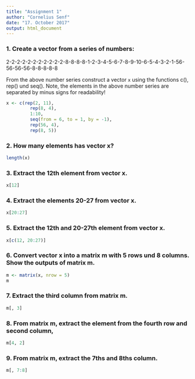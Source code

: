 ```yaml
---
title: "Assignment 1"
author: "Cornelius Senf"
date: "17. October 2017"
output: html_document
---
```


### 1. Create a vector from a series of numbers:

2-2-2-2-2-2-2-2-2-2-2-8-8-8-8-1-2-3-4-5-6-7-8-9-10-6-5-4-3-2-1-56-56-56-56-8-8-8-8-8

From the above number series construct a vector `x` using the functions c(), rep() und seq(). Note, the elements in the above number series are separated by minus signs for readability!

```r
x <- c(rep(2, 11),
         rep(8, 4),
         1:10,
         seq(from = 6, to = 1, by = -1),
         rep(56, 4),
         rep(8, 5))
```

### 2. How many elements has vector x?

```r
length(x)
```

### 3. Extract the 12th element from vector x.

```r
x[12]
```

### 4. Extract the elements 20-27 from vector x.

```r
x[20:27]
```

### 5. Extract the 12th and 20-27th element from vector x.

```r
x[c(12, 20:27)]
```

### 6. Convert vector x into a matrix m with 5 rows und 8 columns. Show the outputs of matrix m.

```r
m <- matrix(x, nrow = 5)
m
```

### 7. Extract the third column from matrix m.

```r
m[, 3]
```

### 8. From matrix m, extract the element from the fourth row and second column,

```r
m[4, 2]
```

### 9. From matrix m, extract the 7ths and 8ths column.

```r
m[, 7:8]
```
